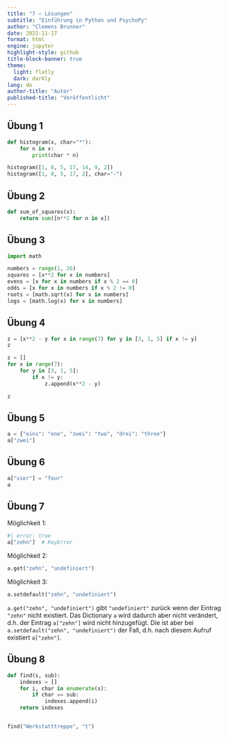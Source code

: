 ```yaml
---
title: "7 – Lösungen"
subtitle: "Einführung in Python und PsychoPy"
author: "Clemens Brunner"
date: 2022-11-17
format: html
engine: jupyter
highlight-style: github
title-block-banner: true
theme:
  light: flatly
  dark: darkly
lang: de
author-title: "Autor"
published-title: "Veröffentlicht"
---
```


## Übung 1

```python
def histogram(x, char="*"):
    for n in x:
        print(char * n)

histogram([1, 8, 5, 17, 14, 9, 2])
histogram([1, 8, 5, 17, 2], char="-")
```


## Übung 2

```python
def sum_of_squares(x):
    return sum([n**2 for n in x])
```


## Übung 3

```python
import math

numbers = range(1, 26)
squares = [x**2 for x in numbers]
evens = [x for x in numbers if x % 2 == 0]
odds = [x for x in numbers if x % 2 != 0]
roots = [math.sqrt(x) for x in numbers]
logs = [math.log(x) for x in numbers]
```


## Übung 4

```python
z = [x**2 - y for x in range(7) for y in [3, 1, 5] if x != y]
z
```

```python
z = []
for x in range(7):
    for y in [3, 1, 5]:
        if x != y:
            z.append(x**2 - y)

z
```


## Übung 5

```python
a = {"eins": "one", "zwei": "two", "drei": "three"}
a["zwei"]
```


## Übung 6

```python
a["vier"] = "four"
a
```


## Übung 7

Möglichkeit 1:

```python
#| error: true
a["zehn"]  # KeyError
```

Möglichkeit 2:

```python
a.get("zehn", "undefiniert")
```

Möglichkeit 3:

```python
a.setdefault("zehn", "undefiniert")
```

`a.get("zehn", "undefiniert")`  gibt `"undefiniert"` zurück wenn der Eintrag `"zehn"` nicht existiert. Das Dictionary `a` wird dadurch aber nicht verändert, d.h. der Eintrag `a["zehn"]` wird nicht hinzugefügt. Die ist aber bei `a.setdefault("zehn", "undefiniert")` der Fall, d.h. nach diesem Aufruf existiert `a["zehn"]`.


## Übung 8

```python
def find(s, sub):
    indexes = []
    for i, char in enumerate(s):
        if char == sub:
            indexes.append(i)
    return indexes


find("Werkstatttreppe", "t")
```
